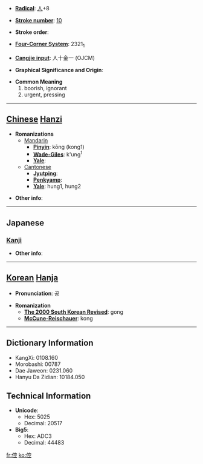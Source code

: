 * '''[[Wiktionary:Chinese radical index| Radical]]''': [[Wiktionary:Chinese radical index 人|人]]+8

* '''[[Wiktionary:Chinese total strokes index|Stroke number]]''': [[Wiktionary:Chinese total strokes index 10|10]]

* '''Stroke order''': 

* '''[[Wiktionary:Chinese four corner index|Four-Corner System]]''': 2321<sub>1</sub>

* '''[[Wiktionary:Chinese Cangjie index|Cangjie input]]''': 人十金一 (OJCM)

* '''Graphical Significance and Origin''': 

* '''Common Meaning'''
*#boorish, ignorant
*# urgent, pressing


----

== [[Chinese]] [[Hanzi]] ==

* '''Romanizations'''
** [[Mandarin]]
*** '''[[Pinyin]]''': kōng (kong1)
*** '''[[Wade-Giles]]''': k'ung<sup>1</sup>
*** '''[[Yale]]''': 
**[[Cantonese]]
***'''[[Jyutping]]''':
***'''[[Penkyamp]]''': 
***'''[[Yale]]''': hung1, hung2

* '''Other info''': 

----

==Japanese==
===[[Kanji]]===
{{kanji|on readings=[[こう]] (kō)
|kun readings=[[ぬかる]] (nukaru)
}}

* '''Other info''':  

----

== [[Korean]] [[Hanja]] ==

* '''Pronunciation''': 공

* '''Romanization'''
** '''[[The 2000 South Korean Revised Romanization|The 2000 South Korean Revised]]''': gong
** '''[[McCune-Reischauer]]''': kong

----

== Dictionary Information ==

* KangXi: 0108.160
* Morobashi: 00787
* Dae Jaweon: 0231.060
* Hanyu Da Zidian: 10184.050

== Technical Information ==

* '''Unicode''':
** Hex: 5025
** Decimal: 20517
* '''Big5''':
** Hex: ADC3
** Decimal: 44483

[[fr:倥]]
[[ko:倥]]